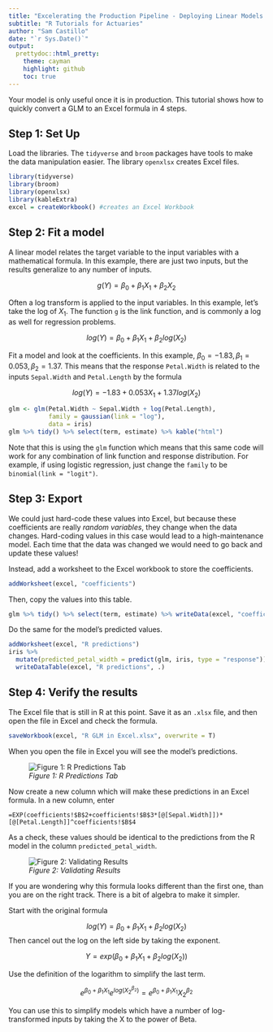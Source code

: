 ---
title: "Excelerating the Production Pipeline - Deploying Linear Models in Excel"
subtitle: "R Tutorials for Actuaries"
author: "Sam Castillo"
date: "`r Sys.Date()`"
output:
  prettydoc::html_pretty:
    theme: cayman
    highlight: github
    toc: true
---

Your model is only useful once it is in production.  This tutorial shows how to quickly convert a GLM to an Excel formula in 4 steps.

## Step 1: Set Up

Load the libraries.  The `tidyverse` and `broom` packages have tools to make the data manipulation easier.  The library `openxlsx` creates Excel files.

```{r warning = F, message = F}
library(tidyverse)
library(broom)
library(openxlsx)
library(kableExtra)
excel = createWorkbook() #creates an Excel Workbook
```

## Step 2: Fit a model

A linear model relates the target variable to the input variables with a mathematical formula.  In this example, there are just two inputs, but the results generalize to any number of inputs.

$$g(Y) = \beta_0 + \beta_1 X_1 + \beta_2 X_2$$

Often a log transform is applied to the input variables.  In this example, let's take the log of $X_1$.  The function `g` is the link function, and is commonly a log as well for regression problems.

$$log(Y) = \beta_0 + \beta_1 X_1 + \beta_2 log(X_2)$$

Fit a model and look at the coefficients.  In this example, $\beta_0 = -1.83, \beta_1 = 0.053, \beta_2 = 1.37$.  This means that the response `Petal.Width` is related to the inputs `Sepal.Width` and `Petal.Length` by the formula

$$log(Y) = -1.83 + 0.053 X_1 + 1.37 log(X_2)$$

```{r}
glm <- glm(Petal.Width ~ Sepal.Width + log(Petal.Length), 
           family = gaussian(link = "log"),
           data = iris)
glm %>% tidy() %>% select(term, estimate) %>% kable("html")
```

Note that this is using the `glm` function which means that this same code will work for any combination of link function and response distribution.  For example, if using logistic regression, just change the `family` to be `binomial(link = "logit")`.

## Step 3: Export

We could just hard-code these values into Excel, but because these coefficients are really *random variables*, they change when the data changes.  Hard-coding values in this case would lead to a high-maintenance model.  Each time that the data was changed we would need to go back and update these values!

Instead, add a worksheet to the Excel workbook to store the coefficients.

```{r}
addWorksheet(excel, "coefficients")
```

Then, copy the values into this table.

```{r}
glm %>% tidy() %>% select(term, estimate) %>% writeData(excel, "coefficients", .)
```

Do the same for the model's predicted values.

```{r}
addWorksheet(excel, "R predictions")
iris %>% 
  mutate(predicted_petal_width = predict(glm, iris, type = "response")) %>% 
  writeDataTable(excel, "R predictions", .)
```


## Step 4: Verify the results

The Excel file that is still in R at this point.  Save it as an `.xlsx` file, and then open the file in Excel and check the formula.

```{r}
saveWorkbook(excel, "R GLM in Excel.xlsx", overwrite = T)
```

When you open the file in Excel you will see the model's predictions.

![*Figure 1: R Predictions Tab*](Excel 1.PNG)

Now create a new column which will make these predictions in an Excel formula.  In a new column, enter


`=EXP(coefficients!$B$2+coefficients!$B$3*[@[Sepal.Width]])*[@[Petal.Length]]^coefficients!$B$4`


As a check, these values should be identical to the predictions from the R model in the column `predicted_petal_width`.

![*Figure 2: Validating Results*](Excel 2.PNG)


If you are wondering why this formula looks different than the first one, than you are on the right track.  There is a bit of algebra to make it simpler.

Start with the original formula

$$log(Y) = \beta_0 + \beta_1 X_1 + \beta_2 log(X_2)$$
Then cancel out the log on the left side by taking the exponent.

$$Y = exp( \beta_0 + \beta_1 X_1 + \beta_2 log(X_2))$$

Use the definition of the logarithm to simplify the last term.

$$e^{\beta_0 + \beta_1 X_1} e^{log( X_2^{\beta_2})} =  e^{\beta_0 + \beta_1 X_1} X_2^{\beta_2} $$

You can use this to simplify models which have a number of log-transformed inputs by taking the X to the power of Beta.


